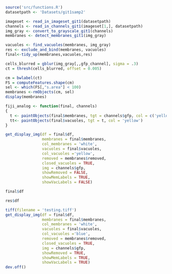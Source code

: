 
```r
source('src/functions.R')
datasetpath <- 'Datasets/git1samp2'
```

```r
imageset <- read_in_imageset_git1(datasetpath)
channels <- read_in_channels_git1(imageset[1,], datasetpath)
img_gray <- convert_to_grayscale_git1(channels)
membranes <- detect_membranes_git1(img_gray)

vacuoles <- find_vacuoles(membranes, img_gray)
res <- exclude_and_bind(membranes, vacuoles)
final<-tidy_up(membranes,vacuoles,res)
```

```r
cells_blurred = gblur(img_gray[,,gfp_channel], sigma = .3)
ct = thresh(cells_blurred, offset = 0.005)

cm = bwlabel(ct)
FS = computeFeatures.shape(cm)
sel <- which(FS[,"s.area"] < 100)
membranes <-rmObjects(cm, sel)
display(membranes)
```




```r
fiji_analog <- function(final, channels)
{
  t <- paintObjects(final$membranes, tgt = channels$gfp, col = c('yellow','yellow'))
  tt<- paintObjects(final$vacuoles, tgt = t, col = 'yellow')
}
```


```r
get_display_img(df = final$df,
                membranes = final$membranes, 
                col_membranes = 'white', 
                vacuoles = final$vacuoles, 
                col_vacuoles ='yellow', 
                removed = membranes$removed,
                closed_vacuoles = TRUE, 
                img = channels$gfp, 
                showRemoved = FALSE, 
                showMemLabels = TRUE, 
                showVacLabels = FALSE)
```

```r
final$df
```


```r
res$df

```

```r
tiff(filename = 'testing.tiff')
get_display_img(df = final$df,
                membranes = final$membranes, 
                col_membranes = 'white', 
                vacuoles = final$vacuoles, 
                col_vacuoles ='blue', 
                removed = membranes$removed,
                closed_vacuoles = TRUE, 
                img = channels$gfp, 
                showRemoved = TRUE, 
                showMemLabels = TRUE, 
                showVacLabels = TRUE)
dev.off()

```













